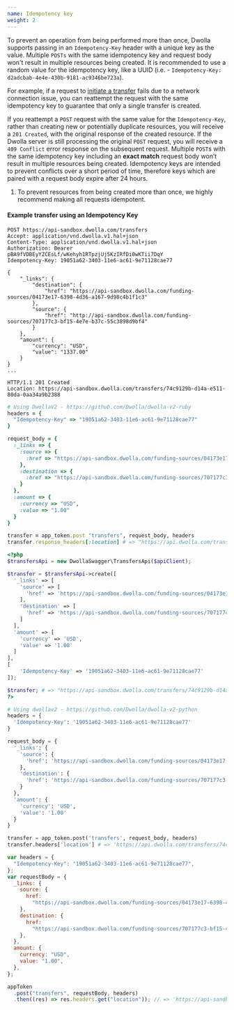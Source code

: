 ```yaml
---
name: Idempotency key
weight: 2
---
```


To prevent an operation from being performed more than once, Dwolla supports passing in an `Idempotency-Key` header with a unique key as the value. Multiple `POSTs` with the same idempotency key and request body won't result in multiple resources being created. It is recommended to use a random value for the idempotency key, like a UUID (i.e. - `Idempotency-Key: d2adcbab-4e4e-430b-9181-ac9346be723a`).

For example, if a request to [initiate a transfer](#initiate-a-transfer) fails due to a network connection issue, you can reattempt the request with the same idempotency key to guarantee that only a single transfer is created.

If you reattempt a `POST` request with the same value for the `Idempotency-Key`, rather than creating new or potentially duplicate resources, you will receive a `201 Created`, with the original response of the created resource. If the Dwolla server is still processing the original `POST` request, you will receive a `409 Conflict` error response on the subsequent request. Multiple `POST`s with the same idempotency key including an **exact match** request body won’t result in multiple resources being created. Idempotency keys are intended to prevent conflicts over a short period of time, therefore keys which are paired with a request body expire after 24 hours.

<ol class="alerts">
  <li class="alert icon-alert-info">
    To prevent resources from being created more than once, we highly recommend
    making all requests idempotent.
  </li>
</ol>

#### Example transfer using an Idempotency Key

```raw
POST https://api-sandbox.dwolla.com/transfers
Accept: application/vnd.dwolla.v1.hal+json
Content-Type: application/vnd.dwolla.v1.hal+json
Authorization: Bearer pBA9fVDBEyYZCEsLf/wKehyh1RTpzjUj5KzIRfDi0wKTii7DqY
Idempotency-Key: 19051a62-3403-11e6-ac61-9e71128cae77

{
    "_links": {
        "destination": {
            "href": "https://api-sandbox.dwolla.com/funding-sources/04173e17-6398-4d36-a167-9d98c4b1f1c3"
        },
        "source": {
            "href": "http://api-sandbox.dwolla.com/funding-sources/707177c3-bf15-4e7e-b37c-55c3898d9bf4"
        }
    },
    "amount": {
        "currency": "USD",
        "value": "1337.00"
    }
}
...

HTTP/1.1 201 Created
Location: https://api-sandbox.dwolla.com/transfers/74c9129b-d14a-e511-80da-0aa34a9b2388
```

```ruby
# Using DwollaV2 - https://github.com/Dwolla/dwolla-v2-ruby
headers = {
  "Idempotency-Key" => "19051a62-3403-11e6-ac61-9e71128cae77"
}

request_body = {
  :_links => {
    :source => {
      :href => "https://api-sandbox.dwolla.com/funding-sources/04173e17-6398-4d36-a167-9d98c4b1f1c3"
    },
    :destination => {
      :href => "https://api-sandbox.dwolla.com/funding-sources/707177c3-bf15-4e7e-b37c-55c3898d9bf4"
    }
  },
  :amount => {
    :currency => "USD",
    :value => "1.00"
  }
}

transfer = app_token.post "transfers", request_body, headers
transfer.response_headers[:location] # => "https://api.dwolla.com/transfers/74c9129b-d14a-e511-80da-0aa34a9b2388"
```

```php
<?php
$transfersApi = new DwollaSwagger\TransfersApi($apiClient);

$transfer = $transfersApi->create([
  '_links' => [
    'source' => [
      'href' => 'https://api-sandbox.dwolla.com/funding-sources/04173e17-6398-4d36-a167-9d98c4b1f1c3',
    ],
    'destination' => [
      'href' => 'https://api-sandbox.dwolla.com/funding-sources/707177c3-bf15-4e7e-b37c-55c3898d9bf4'
    ]
  ],
  'amount' => [
    'currency' => 'USD',
    'value' => '1.00'
  ]
],
[
    'Idempotency-Key' => '19051a62-3403-11e6-ac61-9e71128cae77'
]);

$transfer; # => "https://api-sandbox.dwolla.com/transfers/74c9129b-d14a-e511-80da-0aa34a9b2388"
?>
```

```python
# Using dwollav2 - https://github.com/Dwolla/dwolla-v2-python
headers = {
  'Idempotency-Key': '19051a62-3403-11e6-ac61-9e71128cae77'
}

request_body = {
  '_links': {
    'source': {
      'href': 'https://api-sandbox.dwolla.com/funding-sources/04173e17-6398-4d36-a167-9d98c4b1f1c3'
    },
    'destination': {
      'href': 'https://api-sandbox.dwolla.com/funding-sources/707177c3-bf15-4e7e-b37c-55c3898d9bf4'
    }
  },
  'amount': {
    'currency': 'USD',
    'value': '1.00'
  }
}

transfer = app_token.post('transfers', request_body, headers)
transfer.headers['location'] # => 'https://api.dwolla.com/transfers/74c9129b-d14a-e511-80da-0aa34a9b2388'
```

```javascript
var headers = {
  "Idempotency-Key": "19051a62-3403-11e6-ac61-9e71128cae77",
};
var requestBody = {
  _links: {
    source: {
      href:
        "https://api-sandbox.dwolla.com/funding-sources/04173e17-6398-4d36-a167-9d98c4b1f1c3",
    },
    destination: {
      href:
        "https://api-sandbox.dwolla.com/funding-sources/707177c3-bf15-4e7e-b37c-55c3898d9bf4",
    },
  },
  amount: {
    currency: "USD",
    value: "1.00",
  },
};

appToken
  .post("transfers", requestBody, headers)
  .then((res) => res.headers.get("location")); // => 'https://api-sandbox.dwolla.com/transfers/74c9129b-d14a-e511-80da-0aa34a9b2388'
```
